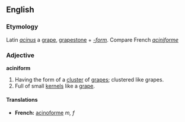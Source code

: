 ==English==
===Etymology===
Latin ''[[acinus]]'' a [[grape]], [[grapestone]] + ''[[-form]]''.  Compare French ''[[aciniforme]]''
===Adjective===
'''aciniform'''

# Having the form of a [[cluster]] of [[grapes]]; clustered like grapes.
# Full of small [[kernels]] like a [[grape]].

====Translations====
*'''French:''' [[acinoforme]] ''m, f''